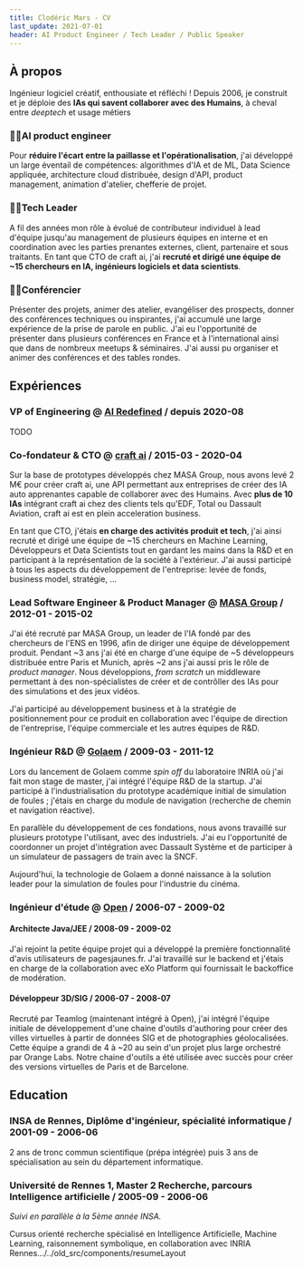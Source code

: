 ```yaml
---
title: Clodéric Mars - CV
last_update: 2021-07-01
header: AI Product Engineer / Tech Leader / Public Speaker
---
```


## À propos

Ingénieur logiciel créatif, enthousiate et réfléchi ! Depuis 2006, je construit
et je déploie des **IAs qui savent collaborer avec des Humains**, à cheval entre
_deeptech_ et usage métiers

### 👷‍♂️AI product engineer

Pour **réduire l'écart entre la paillasse et l'opérationalisation**, j'ai
développé un large éventail de compétences: algorithmes d'IA et de ML, Data
Science appliquée, architecture cloud distribuée, design d'API, product
management, animation d'atelier, chefferie de projet.

### 👨‍💻Tech Leader

A fil des années mon rôle à évolué de contributeur individuel à lead d'équipe
jusqu'au management de plusieurs équipes en interne et en coordination avec les
parties prenantes externes, client, partenaire et sous traitants. En tant que
CTO de craft ai, j'ai **recruté et dirigé une équipe de ~15 chercheurs en IA,
ingénieurs logiciels et data scientists**.

### 👨‍🏫Conférencier

Présenter des projets, animer des atelier, evangéliser des prospects, donner des
conférences techniques ou inspirantes, j'ai accumulé une large expérience de la
prise de parole en public. J'ai eu l'opportunité de présenter dans plusieurs
conférences en France et à l'international ainsi que dans de nombreux meetups &
séminaires. J'ai aussi pu organiser et animer des conférences et des tables
rondes.

## Expériences

### VP of Engineering @ [AI Redefined](https://www.ai-r.com) / depuis 2020-08

TODO

### Co-fondateur & CTO @ [craft ai](https://www.craft.ai/) / 2015-03 - 2020-04

Sur la base de prototypes développés chez MASA Group, nous avons levé 2 M€ pour
créer craft ai, une API permettant aux entreprises de créer des IA auto
apprenantes capable de collaborer avec des Humains. Avec **plus de 10 IAs**
intégrant craft ai chez des clients tels qu'EDF, Total ou Dassault Aviation,
craft ai est en plein acceleration business.

En tant que CTO, j'étais **en charge des activités produit et tech**, j'ai ainsi
recruté et dirigé une équipe de ~15 chercheurs en Machine Learning, Développeurs
et Data Scientists tout en gardant les mains dans la R&D et en participant à la
représentation de la société à l'extérieur. J'ai aussi participé à tous les
aspects du développement de l'entreprise: levée de fonds, business model,
stratégie, ...

### Lead Software Engineer & Product Manager @ [MASA Group](https://masasim.com/) / 2012-01 - 2015-02

J'ai été recruté par MASA Group, un leader de l'IA fondé par des chercheurs de
l'ENS en 1996, afin de diriger une équipe de développement produit. Pendant ~3
ans j'ai été en charge d'une équipe de ~5 développeurs distribuée entre Paris et
Munich, après ~2 ans j'ai aussi pris le rôle de _product manager_. Nous
développions, _from scratch_ un middleware permettant à des non-spécialistes de
créer et de contrôller des IAs pour des simulations et des jeux vidéos.

J'ai participé au développement business et à la stratégie de positionnement
pour ce produit en collaboration avec l'équipe de direction de l'entreprise,
l'équipe commerciale et les autres équipes de R&D.

### Ingénieur R&D @ [Golaem](http://golaem.com/) / 2009-03 - 2011-12

Lors du lancement de Golaem comme _spin off_ du laboratoire INRIA où j'ai fait
mon stage de master, j'ai intégré l'équipe R&D de la startup. J'ai participé à
l'industrialisation du prototype académique initial de simulation de foules ;
j'étais en charge du module de navigation (recherche de chemin et navigation
réactive).

En parallèle du développement de ces fondations, nous avons travaillé sur
plusieurs prototype l'utilisant, avec des industriels. J'ai eu l'opportunité de
coordonner un projet d'intégration avec Dassault Système et de participer à un
simulateur de passagers de train avec la SNCF.

Aujourd'hui, la technologie de Golaem a donné naissance à la solution leader
pour la simulation de foules pour l'industrie du cinéma.

### Ingénieur d'étude @ [Open](https://www.open.global/fr) / 2006-07 - 2009-02

#### Architecte Java/JEE / 2008-09 - 2009-02

J'ai rejoint la petite équipe projet qui a développé la première fonctionnalité
d'avis utilisateurs de pagesjaunes.fr. J'ai travaillé sur le backend et j'étais
en charge de la collaboration avec eXo Platform qui fournissait le backoffice de
modération.

#### Développeur 3D/SIG / 2006-07 - 2008-07

Recruté par Teamlog (maintenant intégré à Open), j'ai intégré l'équipe initiale
de développement d'une chaine d'outils d'authoring pour créer des villes
virtuelles à partir de données SIG et de photographies géolocalisées. Cette
équipe a grandi de 4 à ~20 au sein d'un projet plus large orchestré par Orange
Labs. Notre chaine d'outils a été utilisée avec succès pour créer des versions
virtuelles de Paris et de Barcelone.

## Education

### INSA de Rennes, Diplôme d'ingénieur, spécialité informatique / 2001-09 - 2006-06

2 ans de tronc commun scientifique (prépa intégrée) puis 3 ans de spécialisation
au sein du département informatique.

### Université de Rennes 1, Master 2 Recherche, parcours Intelligence artificielle / 2005-09 - 2006-06

_Suivi en parallèle à la 5ème année INSA._

Cursus orienté recherche spécialisé en Intelligence Artificielle, Machine
Learning, raisonnement symbolique, en collaboration avec INRIA Rennes.../../old_src/components/resumeLayout
